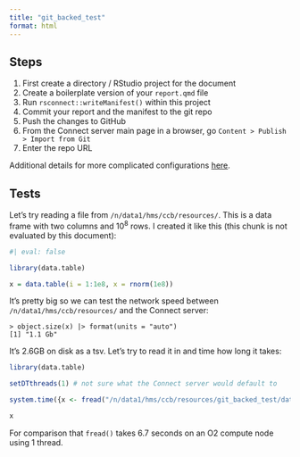 ```yaml
---
title: "git_backed_test"
format: html
---
```


## Steps

1. First create a directory / RStudio project for the document
1. Create a boilerplate version of your `report.qmd` file 
1. Run `rsconnect::writeManifest()` within this project
1. Commit your report and the manifest to the git repo
1. Push the changes to GitHub
1. From the Connect server main page in a browser, go `Content > Publish > Import from Git`
1. Enter the repo URL

Additional details for more complicated configurations [here](https://docs.posit.co/connect/user/git-backed/).

## Tests

Let's try reading a file from `/n/data1/hms/ccb/resources/`. This is a data
frame with two columns and 10^8^ rows. I created it like this (this chunk is not evaluated by this document):

```r
#| eval: false

library(data.table)

x = data.table(i = 1:1e8, x = rnorm(1e8))

```

It's pretty big so we can test the network speed between
`/n/data1/hms/ccb/resources/` and the Connect server:

```
> object.size(x) |> format(units = "auto")
[1] "1.1 Gb"
```

It's 2.6GB on disk as a tsv. Let's try to read it in and time how long it takes:

```r
library(data.table)

setDTthreads(1) # not sure what the Connect server would default to

system.time({x <- fread("/n/data1/hms/ccb/resources/git_backed_test/data/x.tsv")})

x
```

For comparison that `fread()` takes 6.7 seconds on an O2 compute node using 1 thread.

